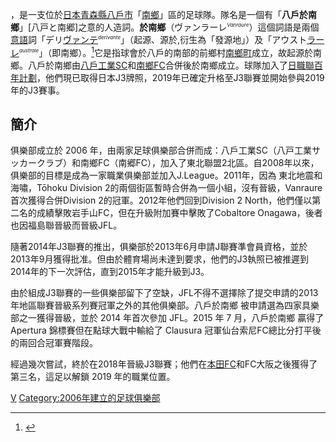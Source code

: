 {{noteTA|G1=足球|G2=JLeague
|T=zh-hant:八戶於南鄉; zh-hans:八户于南乡; zh-cn:八户于南乡; zh-hk:八戶於南鄉; zh-tw:八戶於南鄉; zh-mo:八戶於南鄉; zh-sg:八户于南乡; zh-my:八户于南乡;
}}
{{Infobox football club
| clubname   = 八戶於南鄉<br /> ヴァンラーレ八戸FC
| image      = [[File:Vanraure_Hachinohe.png|180px]]
| fullname   = 八戶於南鄉足球會
| nickname   = 
| founded    = 2006年
| ground     = [[八戶市多賀多目的運動場|八戶市多賀多目的運動場]]<br /> [[八戶市|八戶市]]
| capacity   = 5,124人
| chairman   = [[細越健太郎|細越健太郎]]
| manager    = [[中口雅史|中口雅史]]
| league     = [[日本職業足球丙級聯賽|日本職業足球丙級聯賽]]
| season     = 2021
| position   = 日丙，第 13 位
|pattern_la1= _Vanraure Hachinohe 2019 HOME FP
|pattern_b1= _Vanraure Hachinohe 2019 HOME FP 
|pattern_ra1= _Vanraure Hachinohe 2019 HOME FP
|pattern_sh1= _Vanraure Hachinohe 2019 HOME FP
|pattern_so1= _long_Vanraure Hachinohe 2019 HOME FP
|leftarm1=006600
|body1=006600
|rightarm1=006600
|shorts1=006600
|socks1=006600
|pattern_la2= _Vanraure Hachinohe 2019 AWAY FP
|pattern_b2= _Vanraure Hachinohe 2019 AWAY FP
|pattern_ra2= _Vanraure Hachinohe 2019 AWAY FP
|pattern_sh2= _Vanraure Hachinohe 2019 AWAY FP
|pattern_so2= _long_Vanraure Hachinohe 2019 AWAY FP
|leftarm2=fff
|body2=fff
|rightarm2=fff
|shorts2=fff
|socks2=fff
}}

{{nihongo|'''八戶於南鄉'''|ヴァンラーレ八戸|''Vanraure Hachinohe''}}，是一支位於[[日本|日本]][[青森縣|青森縣]][[八戶市|八戶市]]「[[南鄉|南鄉]]」區的足球隊。隊名是一個有「'''八戶於南鄉'''」[八戸と南郷]之意的人造詞。'''於南鄉'''（ヴァンラーレ<sup><small><small>''Vanraure''</small></small></sup>）這個詞語是兩個[[意語|意語]]詞「デリ[[ヴァンテ|ヴァンテ]]<sup><small><small>''derivante''</small></small></sup>」（起源、源於,衍生為「發源地」）及「アウスト[[ラーレ|ラーレ]]<sup><small><small>''australe''</small></small></sup>」（即南鄉）。<ref>{{cite web |title=クラブ概要 |url=https://vanraure.net/about |website=ヴァンラーレ八戸FCオフィシャルサイト |access-date=2022-04-15 |archive-date=2022-01-11 |archive-url=https://web.archive.org/web/20220111083823/https://vanraure.net/about }}</ref>它是指球會於八戶的南部的前鄉村[[南鄉町|南鄉町]]成立，故起源於南鄉。八戶於南鄉由[[八戶工業SC|八戶工業SC]]和[[南鄉FC|南鄉FC]]合併後於南鄉成立。球隊加入了[[日職聯百年計劃|日職聯百年計劃]]，他們現已取得日本J3牌照，2019年已確定升格至J3聯賽並開始參與2019年的J3賽事。

==簡介==
俱樂部成立於 2006 年，由兩家足球俱樂部合併而成：八戶工業SC（八戸工業サッカークラブ）和南鄉FC（南郷FC），加入了東北聯盟2北區。自2008年以來，俱樂部的目標是成為一家職業俱樂部並加入J.League。2011年，因為 東北地震和海嘯，Tōhoku Division 2的兩個街區暫時合併為一個小組，沒有晉級，Vanraure首次獲得合併Division 2的冠軍。2012年他們回到Division 2 North，他們僅以第二名的成績擊敗岩手山FC，但在升級附加賽中擊敗了Cobaltore Onagawa，後者也因福島聯晉級而晉級JFL。

隨著2014年J3聯賽的推出，俱樂部於2013年6月申請J聯賽準會員資格，並於2013年9月獲得批准。但由於體育場尚未達到要求，他們的J3執照已被推遲到2014年的下一次評估，直到2015年才能升級到J3。

由於組成J3聯賽的一些俱樂部留下了空缺，JFL不得不選擇除了提交申請的2013年地區聯賽晉級系列賽冠軍之外的其他俱樂部。八戶於南鄉 被申請選為四家具樂部之一獲得晉級，並於 2014 年首次參加 JFL。2015 年 7 月，八戶於南鄉 贏得了 Apertura 錦標賽但在點球大戰中輸給了 Clausura 冠軍仙台索尼FC總比分打平後的兩回合冠軍賽階段。

經過幾次嘗試，終於在2018年晉級J3聯賽；他們在[[本田足球會|本田FC]]和FC大阪之後獲得了第三名，這足以解鎖 2019 年的職業位置。

{{fb start}}
{{日職}}
{{fb end}}

[[Category:日本足球俱樂部|V]]
[[Category:2006年建立的足球俱樂部|Category:2006年建立的足球俱樂部]]